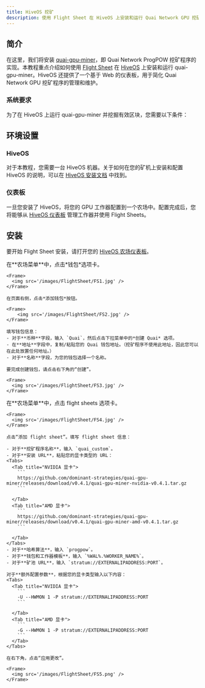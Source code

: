 ```yaml
---
title: HiveOS 挖矿
description: 使用 Flight Sheet 在 HiveOS 上安装和运行 Quai Network GPU 挖矿程序。
---
```


## 简介

在这里，我们将安装 [quai-gpu-miner](https://github.com/dominant-strategies/quai-gpu-miner)，即 Quai Network ProgPOW 挖矿程序的实现。本教程重点介绍如何使用 [Flight Sheet](https://hiveon.com/knowledge-base/guides/fs/) 在 [HiveOS](https://hiveon.com/os/) 上安装和运行 quai-gpu-miner。HiveOS 还提供了一个基于 Web 的仪表板，用于简化 Quai Network GPU 挖矿程序的管理和维护。

### 系统要求

为了在 HiveOS 上运行 quai-gpu-miner 并挖掘有效区块，您需要以下条件：

<CardGroup cols={3}>
	<Card
		title='已同步的 go-quai 节点'
		href='/guides/client/node'
		icon='computer'
	/>
	<Card
		title='已配置的 Stratum 代理'
		href='/guides/client/stratum'
		icon='router'
	/>
	<Card
		title='HiveOS 机器'
		icon='hive'
	/>
	<Card
		title='NVIDIA 或 AMD GPU'
		icon='microchip'
	/>
	<Card
		title='4GB+ 内存'
		icon='usb-drive'
	/>
</CardGroup>

## 环境设置

### HiveOS

对于本教程，您需要一台 HiveOS 机器。关于如何在您的矿机上安装和配置 HiveOS 的说明，可以在 [HiveOS 安装文档](https://hiveon.com/install/) 中找到。

### 仪表板

一旦您安装了 HiveOS，将您的 GPU 工作器配置到一个农场中。配置完成后，您将能够从 [HiveOS 仪表板](https://hiveon.com/knowledge-base/getting_started/start_dashboard_setup/) 管理工作器并使用 Flight Sheets。

## 安装

要开始 Flight Sheet 安装，请打开您的 [HiveOS 农场仪表板](https://the.hiveos.farm/)。

<Steps>
  <Step title="添加钱包">
    在**农场菜单**中，点击*钱包*选项卡。

    <Frame>
      <img src='/images/FlightSheet/FS1.jpg' />
    </Frame>

    在页面右侧，点击*添加钱包*按钮。

    <Frame>
        <img src='/images/FlightSheet/FS2.jpg' />
    </Frame>

    填写钱包信息：
    - 对于**币种**字段，输入 `Quai`，然后点击下拉菜单中的*创建 Quai* 选项。
    - 在**地址**字段中，复制/粘贴您的 Quai 钱包地址。（挖矿程序不使用此地址，因此您可以在此处放置任何地址。）
    - 对于**名称**字段，为您的钱包选择一个名称。

    要完成创建钱包，请点击右下角的“创建”。

    <Frame>
      <img src='/images/FlightSheet/FS3.jpg' />
    </Frame>

  </Step>
  <Step title="添加 Flight Sheet">
    在**农场菜单**中，点击 flight sheets 选项卡。

    <Frame>
      <img src='/images/FlightSheet/FS4.jpg' />
    </Frame>

    点击“添加 flight sheet”。填写 flight sheet 信息：

    - 对于**挖矿程序名称**，输入 `quai_custom`。
    - 对于**安装 URL**，粘贴您的显卡类型的 URL：
    <Tabs>
      <Tab title="NVIDIA 显卡">
        ```
        https://github.com/dominant-strategies/quai-gpu-miner/releases/download/v0.4.1/quai-gpu-miner-nvidia-v0.4.1.tar.gz
        ```

      </Tab>
      <Tab title="AMD 显卡">
        ```
        https://github.com/dominant-strategies/quai-gpu-miner/releases/download/v0.4.1/quai-gpu-miner-amd-v0.4.1.tar.gz
        ```

      </Tab>
    </Tabs>
    - 对于**哈希算法**，输入 `progpow`。
    - 对于**钱包和工作器模板**，输入 `%WAL%.%WORKER_NAME%`。
    - 对于**矿池 URL**，输入 `stratum://EXTERNALIPADDRESS:PORT`。

    对于**额外配置参数**，根据您的显卡类型输入以下内容：
    <Tabs>
      <Tab title="NVIDIA 显卡">
        ```
        -U --HWMON 1 -P stratum://EXTERNALIPADDRESS:PORT
        ```

      </Tab>
      <Tab title="AMD 显卡">
        ```
        -G --HWMON 1 -P stratum://EXTERNALIPADDRESS:PORT
        ```
      </Tab>
    </Tabs>

    在右下角，点击“应用更改”。

    <Frame>
      <img src='/images/FlightSheet/FS5.png' />
    </Frame>

  </Step>

</Steps>
